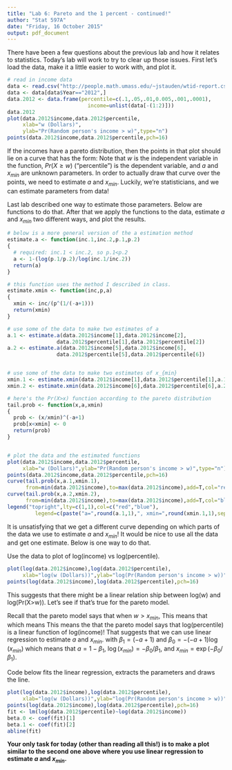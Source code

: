 ```yaml
---
title: "Lab 6: Pareto and the 1 percent - continued!"
author: "Stat 597A"
date: "Friday, 16 October 2015"
output: pdf_document
---
```

  
There have been a few questions about the previous lab and how it relates to statistics. Today's lab will work to try to clear up those issues.  First let's load the data, make it a little easier to work with, and plot it.

```r
# read in income data
data <- read.csv("http://people.math.umass.edu/~jstauden/wtid-report.csv")
data <- data[data$Year=="2012",]
data.2012 <- data.frame(percentile=c(.1,.05,.01,0.005,.001,.0001),
                          income=unlist(data[-(1:2)]))
data.2012
plot(data.2012$income,data.2012$percentile,
     xlab="w (Dollars)",
     ylab="Pr(Random person's income > w)",type="n")
points(data.2012$income,data.2012$percentile,pch=16)
```

If the incomes have a pareto distribution, then the points in that plot should lie on a curve that has the form:
\begin{equation}
Pr(X\ge w) =  \left(\frac{w}{x_{min}} \right)^{-a+1}. 
\end{equation}
Note that $w$ is the independent variable in the function, $Pr(X\ge w)$ ("percentile") is the dependent variable, and $a$ and $x_{min}$ are unknown parameters. 
In order to actually draw that curve over the points, we need to estimate $a$ and $x_{min}.$ Luckily, we're statisticians, and we can estimate parameters from data!

Last lab described one way to estimate those parameters. Below are functions to do that.
After that we apply the functions to the data, estimate $a$ and $x_{min}$ two
different ways, and plot the results. 
```r
# below is a more general version of the a estimation method
estimate.a <- function(inc.1,inc.2,p.1,p.2)
{
  # required: inc.1 < inc.2, so p.1<p.2
  a <- 1-(log(p.1/p.2)/log(inc.1/inc.2))
  return(a)  
}

# this function uses the method I described in class.
estimate.xmin <- function(inc,p,a)
{
  xmin <- inc/(p^(1/(-a+1)))
  return(xmin)  
}

# use some of the data to make two estimates of a 
a.1 <- estimate.a(data.2012$income[1],data.2012$income[2],
                data.2012$percentile[1],data.2012$percentile[2])
a.2 <- estimate.a(data.2012$income[5],data.2012$income[6],
                data.2012$percentile[5],data.2012$percentile[6])


# use some of the data to make two estimates of x_{min}
xmin.1 <- estimate.xmin(data.2012$income[1],data.2012$percentile[1],a.1)
xmin.2 <- estimate.xmin(data.2012$income[6],data.2012$percentile[6],a.2)

# here's the Pr(X>x) function according to the pareto distribution
tail.prob <- function(x,a,xmin)
{
  prob <- (x/xmin)^(-a+1)
  prob[x<xmin] <- 0
  return(prob)
}


# plot the data and the estimated functions
plot(data.2012$income,data.2012$percentile,
     xlab="w (Dollars)",ylab="Pr(Random person's income > w)",type="n")
points(data.2012$income,data.2012$percentile,pch=16)
curve(tail.prob(x,a.1,xmin.1),
      from=min(data.2012$income),to=max(data.2012$income),add=T,col="red")
curve(tail.prob(x,a.2,xmin.2),
      from=min(data.2012$income),to=max(data.2012$income),add=T,col="blue")
legend("topright",lty=c(1,1),col=c("red","blue"),
         legend=c(paste("a=",round(a.1,1),", xmin=",round(xmin.1,1),sep=""),                  paste("a=",round(a.2,1),", xmin=",round(xmin.2,1),sep="")))
```

It is unsatisfying that we get a different curve depending on which parts of the data we use to estimate $a$ and $x_{min}$! It would be nice to use all the data and get one estimate. Below is one way to do that.

Use the data to plot of log(income) vs log(percentile).
```r
plot(log(data.2012$income),log(data.2012$percentile),
     xlab="log(w (Dollars))",ylab="log(Pr(Random person's income > w))",type="n")
points(log(data.2012$income),log(data.2012$percentile),pch=16)
```

This suggests that there might be a linear relation ship between log(w) and log(Pr(X>w)). Let's see if that's true for the pareto model.

Recall that the pareto model says that when $w>x_{min},$
\begin{equation}
Pr(X\ge w) =  \left(\frac{w}{x_{min}} \right)^{-a+1}, 
\end{equation}
This means that 
\begin{equation}
\log\left[(Pr(X\ge w)\right] = (-a+1)\left[\log(w)-log(x_{min})\right]
\end{equation}
which means
\begin{equation}
\log\left[(Pr(X\ge w)\right] = -log(x_{min})(-a+1)+ (-a+1)\log(w).
\end{equation}
This means the that the pareto model says that log(percentile) is a linear function of log(income)! That suggests that we can use linear regression to estimate $a$ and $x_{min}$. 
\begin{equation}
\log\left[(Pr(X\ge w)\right] = \beta_0 + \beta_1\log(w).
\end{equation}
with $\beta_1 = (-a+1)$ and $\beta_0 = -(-a+1)\log(x_{min})$ which means that $a=1-\beta_1$, $\log(x_{min}) = -\beta_0/\beta_1$, and $x_{min} = \exp(-\beta_0/\beta_1).$

Code below fits the linear regression, extracts the parameters and draws the line.
```r
plot(log(data.2012$income),log(data.2012$percentile),
     xlab="log(w (Dollars))",ylab="log(Pr(Random person's income > w))",type="n")
points(log(data.2012$income),log(data.2012$percentile),pch=16)
fit <- lm(log(data.2012$percentile)~log(data.2012$income))
beta.0 <- coef(fit)[1]
beta.1 <- coef(fit)[2]
abline(fit)
```

**Your only task for today (other than reading all this!) is to make a plot similar to the second one above where you use linear regression to estimate $a$ and $x_{min}.$**

